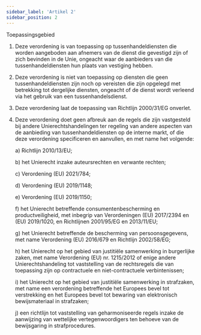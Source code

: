 ```yaml
---
sidebar_label: 'Artikel 2'
sidebar_position: 2
---
```


Toepassingsgebied

1. Deze verordening is van toepassing op tussenhandeldiensten die worden aangeboden aan afnemers van de dienst die gevestigd zijn of zich bevinden in de Unie, ongeacht waar de aanbieders van die tussenhandeldiensten hun plaats van vestiging hebben.

2. Deze verordening is niet van toepassing op diensten die geen tussenhandeldiensten zijn noch op vereisten die zijn opgelegd met betrekking tot dergelijke diensten, ongeacht of de dienst wordt verleend via het gebruik van een tussenhandelsdienst.

3. Deze verordening laat de toepassing van Richtlijn 2000/31/EG onverlet.

4. Deze verordening doet geen afbreuk aan de regels die zijn vastgesteld bij andere Unierechtshandelingen ter regeling van andere aspecten van de aanbieding van tussenhandeldiensten op de interne markt, of die deze verordening specificeren en aanvullen, en met name het volgende:

   a) Richtlijn 2010/13/EU;

   b) het Unierecht inzake auteursrechten en verwante rechten;

   c) Verordening (EU) 2021/784;

   d) Verordening (EU) 2019/1148;

   e) Verordening (EU) 2019/1150;

   f) het Unierecht betreffende consumentenbescherming en productveiligheid, met inbegrip van Verordeningen (EU) 2017/2394 en (EU) 2019/1020, en Richtlijnen 2001/95/EG en 2013/11/EU;

   g) het Unierecht betreffende de bescherming van persoonsgegevens, met name Verordening (EU) 2016/679 en Richtlijn 2002/58/EG;

   h) het Unierecht op het gebied van justitiële samenwerking in burgerlijke zaken, met name Verordening (EU) nr. 1215/2012 of enige andere Unierechtshandeling tot vaststelling van de rechtsregels die van toepassing zijn op contractuele en niet-contractuele verbintenissen;

   i) het Unierecht op het gebied van justitiële samenwerking in strafzaken, met name een verordening betreffende het Europees bevel tot verstrekking en het Europees bevel tot bewaring van elektronisch bewijsmateriaal in strafzaken;

   j) een richtlijn tot vaststelling van geharmoniseerde regels inzake de aanwijzing van wettelijke vertegenwoordigers ten behoeve van de bewijsgaring in strafprocedures.
